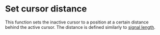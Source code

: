 # Set cursor distance

This function sets the inactive cursor to a position at a certain distance behind the active cursor. The distance is defined similarly to [signal length](/en/help/edit/signal-length).
